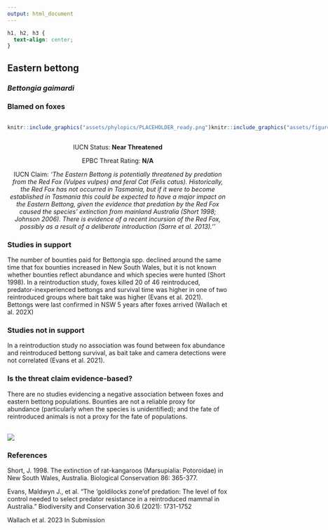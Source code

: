 ```yaml
---
output: html_document
---
```

```css
h1, h2, h3 {
  text-align: center;
}
```

## **Eastern bettong**
### *Bettongia gaimardi*
### Blamed on foxes

:::: {style="display: flex;"}

::: {}
  ```r
  knitr::include_graphics("assets/phylopics/PLACEHOLDER_ready.png")
  ```
:::

::: {}

:::

::: {}
  ```r
  knitr::include_graphics("assets/figures/Map_Fox_Bettongia gaimardi.png")
  ```
:::

::::
<center>
IUCN Status: **Near Threatened**

EPBC Threat Rating: **N/A**

IUCN Claim: *'The Eastern Bettong is potentially threatened by predation from the Red Fox (Vulpes vulpes) and feral Cat (Felis catus). Historically, the Red Fox has not occurred in Tasmania, but if it were to become established in Tasmania this could be expected to have a major impact on the Eastern Bettong, given the evidence that predation by the Red Fox caused the species' extinction from mainland Australia (Short 1998; Johnson 2006). There is evidence of a recent incursion of the Red Fox, possibly as a result of a deliberate introduction (Sarre et al. 2013).''*

</center>

### Studies in support

The number of bounties paid for Bettongia spp. declined around the same time that fox bounties increased in New South Wales, but it is not known whether bounties reflect abundance and which species were hunted (Short 1998). In a reintroduction study, foxes killed 20 of 46 reintroduced, predator-inexperienced bettongs and survival time was higher in one of two reintroduced groups where bait take was higher (Evans et al. 2021). Bettongs were last confirmed in NSW 5 years after foxes arrived (Wallach et al. 202X)

### Studies not in support

In a reintroduction study no association was found between fox abundance and reintroduced bettong survival, as bait take and camera detections were not correlated (Evans et al. 2021).

### Is the threat claim evidence-based?

There are no studies evidencing a negative association between foxes and eastern bettong populations. Bounties are not a reliable proxy for abundance (particularly when the species is unidentified); and the fate of reintroduced animals is not a proxy for the fate of populations.
<br>
<br>

![](assets/figures/Main_Evidence_Fox_Bettongia gaimardi.png)

### References

Short, J. 1998. The extinction of rat-kangaroos (Marsupialia: Potoroidae) in New South Wales, Australia. Biological Conservation 86: 365-377.

Evans, Maldwyn J., et al. "The ‘goldilocks zone’of predation: The level of fox control needed to select predator resistance in a reintroduced mammal in Australia." Biodiversity and Conservation 30.6 (2021): 1731-1752

Wallach et al. 2023 In Submission

